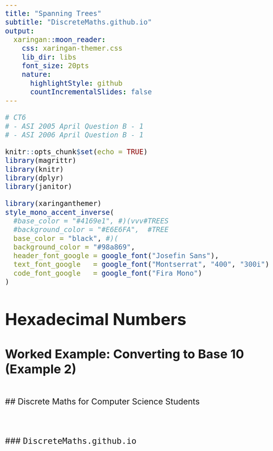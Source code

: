 ```yaml
---
title: "Spanning Trees"
subtitle: "DiscreteMaths.github.io"
output:
  xaringan::moon_reader:
    css: xaringan-themer.css
    lib_dir: libs
    font_size: 20pts
    nature:
      highlightStyle: github
      countIncrementalSlides: false
---
```


<style type="text/css">
  body{
  font-size: 20pt;
}
</style>

```r

# CT6 
# - ASI 2005 April Question B - 1
# - ASI 2006 April Question B - 1

```

```r
knitr::opts_chunk$set(echo = TRUE)
library(magrittr)
library(knitr)
library(dplyr)
library(janitor)


```

```r
library(xaringanthemer)
style_mono_accent_inverse(
  #base_color = "#4169e1", #)(vvv#TREES
  #background_color = "#E6E6FA",  #TREE
  base_color = "black", #)(
  background_color = "#98a869",
  header_font_google = google_font("Josefin Sans"),
  text_font_google   = google_font("Montserrat", "400", "300i"),
  code_font_google   = google_font("Fira Mono")
)
```

# Hexadecimal Numbers
## Worked Example: Converting to Base 10 (Example 2)
<br>
## Discrete Maths for Computer Science Students
<br><br><br><br>
### <tt>DiscreteMaths.github.io</tt>